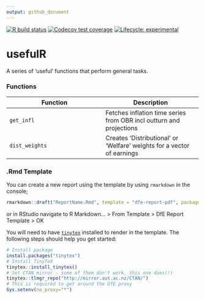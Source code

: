 ```yaml
---
output: github_document
---
```


<!-- README.md is generated from README.Rmd. Please edit that file -->

<!-- badges: start -->
  [![R build status](https://github.com/l-hodge/usefulr/workflows/R-CMD-check/badge.svg)](https://github.com/l-hodge/usefulr/actions)
  [![Codecov test coverage](https://codecov.io/gh/l-hodge/usefulR/branch/master/graph/badge.svg)](https://codecov.io/gh/l-hodge/usefulR?branch=master)
  [![Lifecycle: experimental](https://img.shields.io/badge/lifecycle-experimental-orange.svg)](https://www.tidyverse.org/lifecycle/#experimental)
<!-- badges: end -->

# usefulR

A series of 'useful' functions that perform general tasks.

### Functions

| Function | Description |
|----|----|
| `get_infl` | Fetches inflation time series from OBR incl outturn and projections |
| `dist_weights` | Creates 'Distributional' or 'Welfare' weights for a vector of earnings |


### .Rmd Template

You can create a new report using the template by using `rmarkdown` in the console;

```r
rmarkdown::draft("ReportName.Rmd", template = "dfe-report-pdf", package = "usefulR")
```

or in RStudio navigate to R Markdown... > From Template > DfE Report Template > OK

You will need to have [`tinytex`](https://yihui.org/tinytex/) installed to render in the template. The following steps should help you get started:

```r
# Install package
install.packages("tinytex") 
# Install TinyTeX
tinytex::install_tinytex()
# Set CTAN mirror - some of them don't work, this one does(!)
tinytex::tlmgr_repo("http://mirror.aut.ac.nz/CTAN/")
# This is required to get around the DfE proxy
Sys.setenv(no_proxy="*")
```


